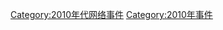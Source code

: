 {{year by category
|m=2
|c=0
|d=1
|y=0
|cat=网络事件
|sortkey=2010年代网络事件
|subcat=2010年事件
}}
[[Category:2010年代网络事件|Category:2010年代网络事件]]
[[Category:2010年事件|Category:2010年事件]]
